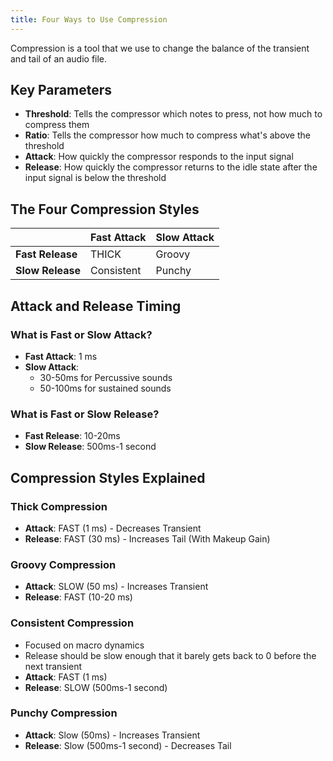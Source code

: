 ```yaml
---
title: Four Ways to Use Compression
---
```


Compression is a tool that we use to change the balance of the transient and tail of an audio file.

## Key Parameters

- **Threshold**: Tells the compressor which notes to press, not how much to compress them
- **Ratio**: Tells the compressor how much to compress what's above the threshold
- **Attack**: How quickly the compressor responds to the input signal
- **Release**: How quickly the compressor returns to the idle state after the input signal is below the threshold

## The Four Compression Styles

|                  | Fast Attack | Slow Attack |
| ---------------- | ----------- | ----------- |
| **Fast Release** | THICK       | Groovy      |
| **Slow Release** | Consistent  | Punchy      |

## Attack and Release Timing

### What is Fast or Slow Attack?

- **Fast Attack**: 1 ms
- **Slow Attack**:
  - 30-50ms for Percussive sounds
  - 50-100ms for sustained sounds

### What is Fast or Slow Release?

- **Fast Release**: 10-20ms
- **Slow Release**: 500ms-1 second

## Compression Styles Explained

### Thick Compression

- **Attack**: FAST (1 ms) - Decreases Transient
- **Release**: FAST (30 ms) - Increases Tail (With Makeup Gain)

### Groovy Compression

- **Attack**: SLOW (50 ms) - Increases Transient
- **Release**: FAST (10-20 ms)

### Consistent Compression

- Focused on macro dynamics
- Release should be slow enough that it barely gets back to 0 before the next transient
- **Attack**: FAST (1 ms)
- **Release**: SLOW (500ms-1 second)

### Punchy Compression

- **Attack**: Slow (50ms) - Increases Transient
- **Release**: Slow (500ms-1 second) - Decreases Tail
